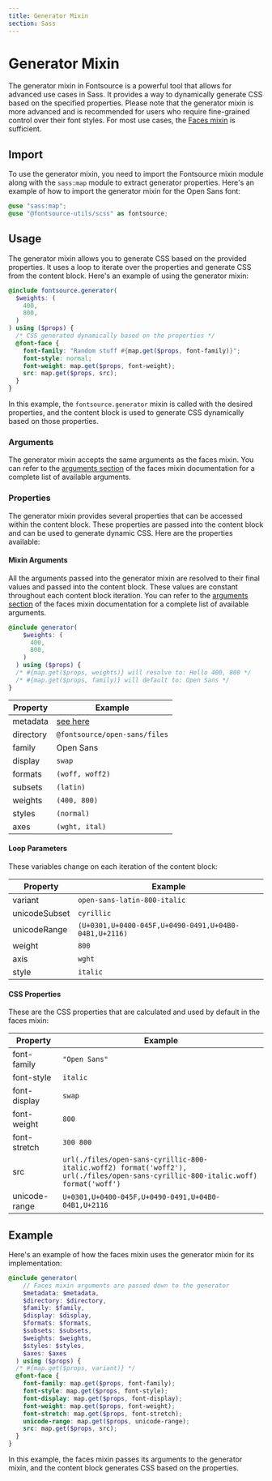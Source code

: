```yaml
---
title: Generator Mixin
section: Sass
---
```


# Generator Mixin

The generator mixin in Fontsource is a powerful tool that allows for advanced use cases in Sass. It provides a way to dynamically generate CSS based on the specified properties. Please note that the generator mixin is more advanced and is recommended for users who require fine-grained control over their font styles. For most use cases, the [Faces mixin](./faces-mixin) is sufficient.

## Import

To use the generator mixin, you need to import the Fontsource mixin module along with the `sass:map` module to extract generator properties. Here's an example of how to import the generator mixin for the Open Sans font:

```scss
@use "sass:map";
@use "@fontsource-utils/scss" as fontsource;
```

## Usage

The generator mixin allows you to generate CSS based on the provided properties. It uses a loop to iterate over the properties and generate CSS from the content block. Here's an example of using the generator mixin:

```scss
@include fontsource.generator(
  $weights: (
    400,
    800,
  )
) using ($props) {
  /* CSS generated dynamically based on the properties */
  @font-face {
    font-family: "Random stuff #{map.get($props, font-family)}";
    font-style: normal;
    font-weight: map.get($props, font-weight);
    src: map.get($props, src);
  }
}
```

In this example, the `fontsource.generator` mixin is called with the desired properties, and the content block is used to generate CSS dynamically based on those properties.

### Arguments

The generator mixin accepts the same arguments as the faces mixin. You can refer to the [arguments section](./faces-mixin#arguments) of the faces mixin documentation for a complete list of available arguments.

### Properties

The generator mixin provides several properties that can be accessed within the content block. These properties are passed into the content block and can be used to generate dynamic CSS. Here are the properties available:

#### Mixin Arguments

All the arguments passed into the generator mixin are resolved to their final values and passed into the content block. These values are constant throughout each content block iteration. You can refer to the [arguments section](./faces-mixin#arguments) of the faces mixin documentation for a complete list of available arguments.

```scss
@include generator(
    $weights: (
      400,
      800,
    )
  ) using ($props) {
  /* #{map.get($props, weights)} will resolve to: Hello 400, 800 */
  /* #{map.get($props, family)} will default to: Open Sans */
}
```

| Property  | Example                                                                                                  |
|-----------|----------------------------------------------------------------------------------------------------------|
| metadata  | [see here](https://github.com/fontsource/font-files/blob/main/fonts/google/open-sans/scss/metadata.scss) |
| directory | `@fontsource/open-sans/files`                                                                            |
| family    | Open Sans                                                                                                |
| display   | `swap`                                                                                                   |
| formats   | `(woff, woff2)`                                                                                          |
| subsets   | `(latin)`                                                                                                |
| weights   | `(400, 800)`                                                                                             |
| styles    | `(normal)`                                                                                               |
| axes      | `(wght, ital)`                                                                                           |

#### Loop Parameters

These variables change on each iteration of the content block:

| Property      | Example                                               |
|---------------|-------------------------------------------------------|
| variant       | `open-sans-latin-800-italic`                          |
| unicodeSubset | `cyrillic`                                            |
| unicodeRange  | `(U+0301,U+0400-045F,U+0490-0491,U+04B0-04B1,U+2116)` |
| weight        | `800`                                                 |
| axis          | `wght`                                                |
| style         | `italic`                                              |

#### CSS Properties

These are the CSS properties that are calculated and used by default in the faces mixin:

| Property      | Example                                                                                                                            |
|---------------|------------------------------------------------------------------------------------------------------------------------------------|
| font-family   | `"Open Sans"`                                                                                                                      |
| font-style    | `italic`                                                                                                                           |
| font-display  | `swap`                                                                                                                             |
| font-weight   | `800`                                                                                                                              |
| font-stretch  | `300 800`                                                                                                                          |
| src           | `url(./files/open-sans-cyrillic-800-italic.woff2) format('woff2'), url(./files/open-sans-cyrillic-800-italic.woff) format('woff')` |
| unicode-range | `U+0301,U+0400-045F,U+0490-0491,U+04B0-04B1,U+2116`                                                                                |

## Example

Here's an example of how the faces mixin uses the generator mixin for its implementation:

```scss
@include generator(
    // Faces mixin arguments are passed down to the generator
    $metadata: $metadata,
    $directory: $directory,
    $family: $family,
    $display: $display,
    $formats: $formats,
    $subsets: $subsets,
    $weights: $weights,
    $styles: $styles,
    $axes: $axes
  ) using ($props) {
  /* #{map.get($props, variant)} */
  @font-face {
    font-family: map.get($props, font-family);
    font-style: map.get($props, font-style);
    font-display: map.get($props, font-display);
    font-weight: map.get($props, font-weight);
    font-stretch: map.get($props, font-stretch);
    unicode-range: map.get($props, unicode-range);
    src: map.get($props, src);
  }
}
```

In this example, the faces mixin passes its arguments to the generator mixin, and the content block generates CSS based on the properties.
